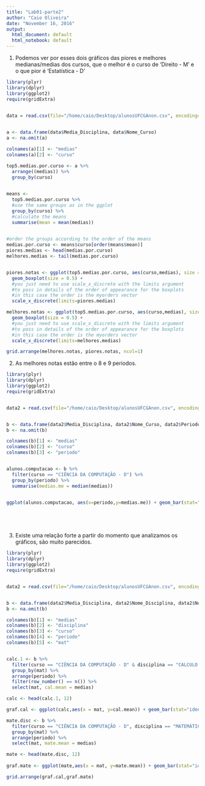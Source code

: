 ```yaml
---
title: "Lab01-parte2"
author: "Caio Oliveira"
date: "November 16, 2016"
output:
  html_document: default
  html_notebook: default
---
```



1) Podemos ver por esses dois gráficos das piores e melhores medianas/medias dos cursos, que o melhor é o curso de 'Direito - M' e o que pior é 'Estatística - D' 

```r
library(plyr)
library(dplyr)
library(ggplot2)
require(gridExtra)

 
data = read.csv(file="/home/caio/Desktop/alunosUFCGAnon.csv", encoding="UTF-8")


a <- data.frame(data$Media_Disciplina, data$Nome_Curso)
a <- na.omit(a)

colnames(a)[1] <- "medias"
colnames(a)[2] <- "curso"

top5.medias.por.curso <- a %>%
  arrange((medias)) %>%
  group_by(curso) 
 

means <-
  top5.medias.por.curso %>%
  #use the same groups as in the ggplot
  group_by(curso) %>%
  #calculate the means
  summarise(mean = mean(medias)) 
  

#order the groups according to the order of the means
medias.por.curso <- means$curso[order(means$mean)]
piores.medias <- head(medias.por.curso)
melhores.medias <- tail(medias.por.curso)


piores.notas <- ggplot(top5.medias.por.curso, aes(curso,medias), size = 4) +
  geom_boxplot(size = 0.5) +
  #you just need to use scale_x_discrete with the limits argument
  #to pass in details of the order of appearance for the boxplots
  #in this case the order is the myorders vector
  scale_x_discrete(limits=piores.medias)

melhores.notas <- ggplot(top5.medias.por.curso, aes(curso,medias), size = 4) +
  geom_boxplot(size = 0.5) +
  #you just need to use scale_x_discrete with the limits argument
  #to pass in details of the order of appearance for the boxplots
  #in this case the order is the myorders vector
  scale_x_discrete(limits=melhores.medias)

grid.arrange(melhores.notas, piores.notas, ncol=1)


```


2) As melhores notas estão entre o 8 e 9 periodos.


```r

library(plyr)
library(dplyr)
library(ggplot2)
require(gridExtra)


data2 = read.csv(file="/home/caio/Desktop/alunosUFCGAnon.csv", encoding="UTF-8")


b <- data.frame(data2$Media_Disciplina, data2$Nome_Curso, data2$Periodo_Relativo)
b <- na.omit(b)

colnames(b)[1] <- "medias"
colnames(b)[2] <- "curso"
colnames(b)[3] <- "periodo"


alunos.computacao <- b %>%
  filter(curso == "CIÊNCIA DA COMPUTAÇÃO - D") %>%
  group_by(periodo) %>%
  summarise(medias.me = median(medias))


ggplot(alunos.computacao, aes(x=periodo,y=medias.me)) + geom_bar(stat="identity")






```


3) Existe uma relação forte a partir do momento que analizamos os gráficos, são muito parecidos.


```r

library(plyr)
library(dplyr)
library(ggplot2)
require(gridExtra)


data2 = read.csv(file="/home/caio/Desktop/alunosUFCGAnon.csv", encoding="UTF-8")


b <- data.frame(data2$Media_Disciplina, data2$Nome_Disciplina, data2$Nome_Curso, data2$Periodo, data2$Matricula)
b <- na.omit(b)

colnames(b)[1] <- "medias"
colnames(b)[2] <- "disciplina"
colnames(b)[3] <- "curso"
colnames(b)[4] <- "periodo"
colnames(b)[5] <- "mat"


calc.1 <- b %>%
  filter(curso == "CIÊNCIA DA COMPUTAÇÃO - D" & disciplina == "CALCULO DIFERENCIAL E INTEGRAL I") %>%
  group_by(mat) %>%
  arrange(periodo) %>%
  filter(row_number() == n()) %>%
  select(mat, cal.mean = medias)

calc <- head(calc.1, 12)

graf.cal <- ggplot(calc,aes(x = mat, y=cal.mean)) + geom_bar(stat="identity")

mate.disc <- b %>%
  filter(curso == "CIÊNCIA DA COMPUTAÇÃO - D", disciplina == "MATEMÁTICA DISCRETA") %>%
  group_by(mat) %>%
  arrange(periodo) %>%
  select(mat, mate.mean = medias)

mate <- head(mate.disc, 12)
  
graf.mate <- ggplot(mate,aes(x = mat, y=mate.mean)) + geom_bar(stat="identity")

grid.arrange(graf.cal,graf.mate)

```















